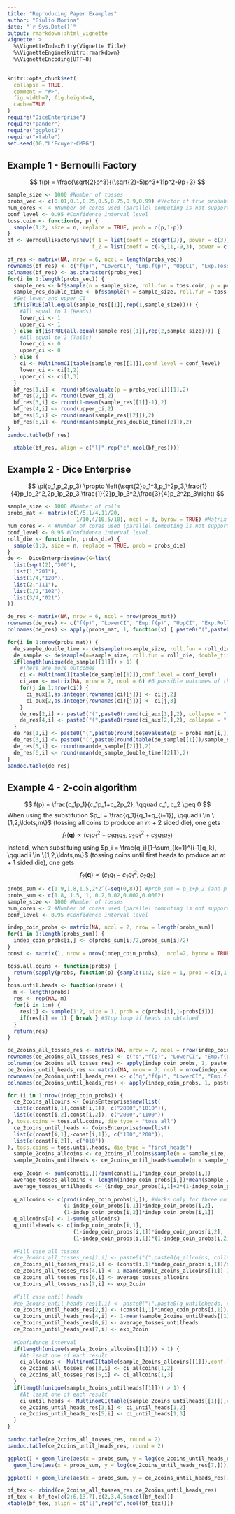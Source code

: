 ```yaml
---
title: "Reproducing Paper Examples"
author: "Giulio Morina"
date: "`r Sys.Date()`"
output: rmarkdown::html_vignette
vignette: >
  %\VignetteIndexEntry{Vignette Title}
  %\VignetteEngine{knitr::rmarkdown}
  %\VignetteEncoding{UTF-8}
---
```


```r
knitr::opts_chunk$set(
  collapse = TRUE,
  comment = "#>",
  fig.width=7, fig.height=4,
  cache=TRUE
)
require("DiceEnterprise")
require("pander")
require("ggplot2")
require("xtable")
set.seed(10,"L'Ecuyer-CMRG")
```

## Example 1 - Bernoulli Factory
$$
f(p) = \frac{\sqrt{2}p^3}{(\sqrt{2}-5)p^3+11p^2-9p+3}
$$

```r
sample_size <- 1000 #Number of tosses
probs_vec <- c(0.01,0.1,0.25,0.5,0.75,0.9,0.99) #Vector of true probabilities of the p-coin
num_cores <- 4 #Number of cores used (parallel computing is not supported on Windows)
conf_level <- 0.95 #Confidence interval level
toss.coin <- function(n, p) {
  sample(1:2, size = n, replace = TRUE, prob = c(p,1-p))
}
bf <- BernoulliFactory$new(f_1 = list(coeff = c(sqrt(2)), power = c(3)), 
                           f_2 = list(coeff = c(-5,11,-9,3), power = c(3,2,1,0))) 

bf_res <- matrix(NA, nrow = 6, ncol = length(probs_vec))
rownames(bf_res) <- c("f(p)", "LowerCI", "Emp.f(p)", "UppCI", "Exp.TossesNoDoubling", "Exp.TossesDoubling")
colnames(bf_res) <- as.character(probs_vec)
for(i in 1:length(probs_vec)) {
  sample_res <- bf$sample(n = sample_size, roll.fun = toss.coin, p = probs_vec[i], num_cores = num_cores, verbose = TRUE, double_time = FALSE)
  sample_res_double_time <- bf$sample(n = sample_size, roll.fun = toss.coin, p = probs_vec[i], num_cores = num_cores, verbose = TRUE, double_time = TRUE)
  #Get lower and upper CI
  if(isTRUE(all.equal(sample_res[[1]],rep(1,sample_size)))) {
    #All equal to 1 (Heads)
    lower_ci <- 1
    upper_ci <- 1
  } else if(isTRUE(all.equal(sample_res[[1]],rep(2,sample_size)))) {
    #All equal to 2 (Tails)
    lower_ci <- 0
    upper_ci <- 0
  } else {
    ci <- MultinomCI(table(sample_res[[1]]),conf.level = conf_level)
    lower_ci <- ci[1,2]
    upper_ci <- ci[1,3]
  }
  bf_res[1,i] <- round(bf$evaluate(p = probs_vec[i])[1],2)
  bf_res[2,i] <- round(lower_ci,2)
  bf_res[3,i] <- round(1-mean(sample_res[[1]]-1),2)
  bf_res[4,i] <- round(upper_ci,2)
  bf_res[5,i] <- round(mean(sample_res[[2]]),2)
  bf_res[6,i] <- round(mean(sample_res_double_time[[2]]),2)
}
pandoc.table(bf_res)
```

```r
  xtable(bf_res, align = c("l|",rep("c",ncol(bf_res))))
```


## Example 2 - Dice Enterprise

$$
\pi(p_1,p_2,p_3) \propto \left(\sqrt{2}p_1^3,p_1^2p_3,\frac{1}{4}p_1p_2^2,2p_1p_2p_3,\frac{1}{2}p_1p_3^2,\frac{3}{4}p_2^2p_3\right)
$$

```r
sample_size <- 1000 #Number of rolls
probs_mat <- matrix(c(1/5,1/4,11/20,
                      1/10,4/10,5/10), ncol = 3, byrow = TRUE) #Matrix of true probabilities of the die
num_cores <- 4 #Number of cores used (parallel computing is not supported on Windows)
conf_level <- 0.95 #Confidence interval level
roll_die <- function(n, probs_die) {
  sample(1:3, size = n, replace = TRUE, prob = probs_die)
} 
de <-  DiceEnterprise$new(G=list(
  list(sqrt(2),"300"),
  list(1,"201"),
  list(1/4,"120"),
  list(2,"111"),
  list(1/2,"102"),
  list(3/4,"021")
))

de_res <- matrix(NA, nrow = 6, ncol = nrow(probs_mat))
rownames(de_res) <- c("f(p)", "LowerCI", "Emp.f(p)", "UppCI", "Exp.RollsNoDoubling", "Exp.RollsDoubling")
colnames(de_res) <- apply(probs_mat, 1, function(x) { paste0("(",paste0(x, collapse = ", "),")")} )

for(i in 1:nrow(probs_mat)) {
  de_sample_double_time <- de$sample(n=sample_size, roll.fun = roll_die, double_time = TRUE, num_cores = num_cores, verbose = TRUE, probs_die = probs_mat[i,])
  de_sample <- de$sample(n=sample_size, roll.fun = roll_die, double_time = FALSE, num_cores = num_cores, verbose = TRUE, probs_die = probs_mat[i,])
  if(length(unique(de_sample[[1]])) > 1) {
    #There are more outcomes
    ci <- MultinomCI(table(de_sample[[1]]),conf.level = conf_level)
    ci_aux <- matrix(NA, nrow = 2, ncol = 6) #6 possible outcomes of the die
    for(j in 1:nrow(ci)) {
      ci_aux[1,as.integer(rownames(ci)[j])] <- ci[j,2]
      ci_aux[2,as.integer(rownames(ci)[j])] <- ci[j,3]
    }
    de_res[2,i] <- paste0("(",paste0(round(ci_aux[1,],2), collapse = ", "),")") #Lower confidence interval
    de_res[4,i] <- paste0("(",paste0(round(ci_aux[2,],2), collapse = ", "),")")  #Uppter confidence interval
  }
  de_res[1,i] <- paste0("(",paste0(round(de$evaluate(p = probs_mat[i,]),2), collapse = ", "),")")
  de_res[3,i] <- paste0("(",paste0(round(table(de_sample[[1]])/sample_size,2), collapse = ", "),")")
  de_res[5,i] <- round(mean(de_sample[[2]]),2)
  de_res[6,i] <- round(mean(de_sample_double_time[[2]]),2)
}
pandoc.table(de_res)
```



## Example 4 - 2-coin algorithm
$$
f(p) = \frac{c_1p_1}{c_1p_1+c_2p_2}, \qquad c_1, c_2 \geq 0
$$
When using the substitution $p_i = \frac{q_1}{q_1+q_{i+1}}, \qquad i \in \{1,2,\ldots,m\}$ (tossing all coins to produce an $m+2$ sided die), one gets
$$
f_{1}(\boldsymbol{q}) \propto (c_1q_1^2+c_1q_1q_3, c_2q_1^2+c_2q_1q_2)
$$
Instead, when substituing using $p_i = \frac{q_i}{1-\sum_{k=1}^{i-1}q_k}, \qquad i \in \{1,2,\ldots,m\}$ (tossing coins until first heads to produce an $m+1$ sided die), one gets
$$
f_2(\boldsymbol{q}) \propto (c_1q_1 -c_1q_1^2, c_2q_2)
$$

```r
probs_sum <- c(1.9,1.8,1.5,2*2^(-seq(0,8))) #prob_sum = p_1+p_2 (and p_1 = p_2)
probs_sum <- c(1.8, 1.5, 1, 0.2,0.02,0.002,0.0002) 
sample_size <- 1000 #Number of tosses
num_cores <- 2 #Number of cores used (parallel computing is not supported on Windows)
conf_level <- 0.95 #Confidence interval level

indep_coin_probs <- matrix(NA, ncol = 2, nrow = length(probs_sum))
for(i in 1:length(probs_sum)) {
  indep_coin_probs[i,] <- c(probs_sum[i]/2,probs_sum[i]/2)
}
const <- matrix(1, nrow = nrow(indep_coin_probs),  ncol=2, byrow = TRUE) #c1 = 1, c2 = 1

toss.all.coins <- function(probs) {
  return(sapply(probs, function(p) {sample(1:2, size = 1, prob = c(p,1-p))})) #1 or 2 (not 0))
}
toss.until.heads <- function(probs) {
  m <- length(probs)
  res <- rep(NA, m)
  for(i in 1:m) {
    res[i] <- sample(1:2, size = 1, prob = c(probs[i],1-probs[i]))
    if(res[i] == 1) { break } #Stop loop if heads is obtained
  }
  return(res)
}

ce_2coins_all_tosses_res <- matrix(NA, nrow = 7, ncol = nrow(indep_coin_probs))
rownames(ce_2coins_all_tosses_res) <- c("q","f(p)", "LowerCI", "Emp.f(p)", "UppCI", "Exp.Tosses", "Exp.Tosses2coinsAlg")
colnames(ce_2coins_all_tosses_res) <- apply(indep_coin_probs, 1, paste, collapse = ", ")
ce_2coins_until_heads_res <- matrix(NA, nrow = 7, ncol = nrow(indep_coin_probs)) 
rownames(ce_2coins_until_heads_res) <- c("q","f(p)", "LowerCI", "Emp.f(p)", "UppCI", "Exp.Tosses", "Exp.Tosses2coinsAlg")
colnames(ce_2coins_until_heads_res) <- apply(indep_coin_probs, 1, paste, collapse = ", ")

for (i in 1:nrow(indep_coin_probs)) {
  ce_2coins_allcoins <- CoinsEnterprise$new(list(
  list(c(const[i,1],const[i,1]), c("2000","1010")),
  list(c(const[i,2],const[i,2]), c("2000","1100"))
), toss.coins = toss.all.coins, die_type = "toss_all")
  ce_2coins_until_heads <- CoinsEnterprise$new(list(
  list(c(const[i,1],-const[i,1]), c("100","200")),
  list(c(const[i,2]), c("010"))
), toss.coins = toss.until.heads, die_type = "first_heads")
  sample_2coins_allcoins <- ce_2coins_allcoins$sample(n = sample_size, num_cores = num_cores, verbose = TRUE, double_time = FALSE, probs = indep_coin_probs[i,])
  sample_2coins_untilheads <- ce_2coins_until_heads$sample(n = sample_size, num_cores = num_cores, verbose = TRUE, double_time = FALSE, probs = indep_coin_probs[i,])
  
  exp_2coin <- sum(const[i,])/sum(const[i,]*indep_coin_probs[i,])
  average_tosses_allcoins <- length(indep_coin_probs[i,])*mean(sample_2coins_allcoins[[2]]) #2*number of rolls
  average_tosses_untilheads <- (indep_coin_probs[i,1]+2*(1-indep_coin_probs[i,1]))*mean(sample_2coins_untilheads[[2]]) #Works only for two coins
  
  q_allcoins <- c(prod(indep_coin_probs[i,]), #Works only for three coins
                  (1-indep_coin_probs[i,1])*indep_coin_probs[i,2],
                  (1-indep_coin_probs[i,2])*indep_coin_probs[i,1])
  q_allcoins[4] <- 1-sum(q_allcoins)
  q_untileheads <- c(indep_coin_probs[i,1],
                     (1-indep_coin_probs[i,1])*indep_coin_probs[i,2],
                     (1-indep_coin_probs[i,1])*(1-indep_coin_probs[i,2]))
  
  #Fill case all tosses
  #ce_2coins_all_tosses_res[1,i] <- paste0("(",paste0(q_allcoins, collapse = ", "),")")
  ce_2coins_all_tosses_res[2,i] <- (const[i,1]*indep_coin_probs[i,1])/sum(const[i,]*indep_coin_probs[i,])
  ce_2coins_all_tosses_res[4,i] <- 1-mean(sample_2coins_allcoins[[1]]-1)
  ce_2coins_all_tosses_res[6,i] <- average_tosses_allcoins
  ce_2coins_all_tosses_res[7,i] <- exp_2coin
  
  #Fill case until heads
  #ce_2coins_until_heads_res[1,i] <- paste0("(",paste0(q_untileheads, collapse = ", "),")")
  ce_2coins_until_heads_res[2,i] <- (const[i,1]*indep_coin_probs[i,1])/sum(const[i,]*indep_coin_probs[i,])
  ce_2coins_until_heads_res[4,i] <- 1-mean(sample_2coins_untilheads[[1]]-1)
  ce_2coins_until_heads_res[6,i] <- average_tosses_untilheads
  ce_2coins_until_heads_res[7,i] <- exp_2coin
  
  #Confidence interval
  if(length(unique(sample_2coins_allcoins[[1]])) > 1) {
    #At least one of each result
    ci_allcoins <- MultinomCI(table(sample_2coins_allcoins[[1]]),conf.level = conf_level)
    ce_2coins_all_tosses_res[3,i] <- ci_allcoins[1,2]
    ce_2coins_all_tosses_res[5,i] <- ci_allcoins[1,3]
  }
  if(length(unique(sample_2coins_untilheads[[1]])) > 1) {
    #At least one of each result
    ci_until_heads <- MultinomCI(table(sample_2coins_untilheads[[1]]),conf.level = conf_level)
    ce_2coins_until_heads_res[3,i] <- ci_until_heads[1,2]
    ce_2coins_until_heads_res[5,i] <- ci_until_heads[1,3]
  }
}

pandoc.table(ce_2coins_all_tosses_res, round = 2)
pandoc.table(ce_2coins_until_heads_res, round = 2)

ggplot() + geom_line(aes(x = probs_sum, y = log(ce_2coins_until_heads_res[6,])), color = "red") + geom_point(aes(x = probs_sum, y = log(ce_2coins_until_heads_res[6,])), color = "red")  + 
  geom_line(aes(x = probs_sum, y = log(ce_2coins_until_heads_res[7,])), color = "blue") + geom_point(aes(x = probs_sum, y = log(ce_2coins_until_heads_res[7,])), color = "blue")

ggplot() + geom_line(aes(x = probs_sum, y = ce_2coins_until_heads_res[7,]/ce_2coins_until_heads_res[6,]), color = "red")
```


```r
bf_tex <- rbind(ce_2coins_all_tosses_res,ce_2coins_until_heads_res)
bf_tex <- bf_tex[c(2:6,13,7),c(2,3,4,5:ncol(bf_tex))]
xtable(bf_tex, align = c("l|",rep("c",ncol(bf_tex))))
```

